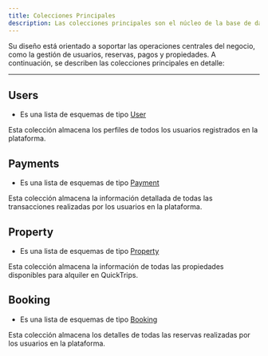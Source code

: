 ```yaml
---
title: Colecciones Principales  
description: Las colecciones principales son el núcleo de la base de datos de QuickTrips.
---
```


Su diseño está orientado a soportar las operaciones centrales del negocio, como la gestión de usuarios, reservas, pagos y propiedades. A continuación, se describen las colecciones principales en detalle:

---

## Users

- Es una lista de esquemas de tipo [User](/)

Esta colección almacena los perfiles de todos los usuarios registrados en la plataforma.


## Payments

- Es una lista de esquemas de tipo [Payment](/docs/database/schemas/payment)

Esta colección almacena la información detallada de todas las transacciones realizadas por los usuarios en la plataforma.


## Property

- Es una lista de esquemas de tipo [Property](/docs/database/schemas/property)

Esta colección almacena la información de todas las propiedades disponibles para alquiler en QuickTrips.


## Booking

- Es una lista de esquemas de tipo [Booking](/docs/database/schemas/booking)

Esta colección almacena los detalles de todas las reservas realizadas por los usuarios en la plataforma.